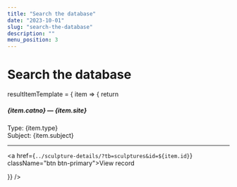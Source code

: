 ```yaml
---
title: "Search the database"
date: "2023-10-01"
slug: "search-the-database"
description: ""
menu_position: 3
---
```




# Search the database

<Search
  source={{
    dTable: "sculptures"
  }}
  fieldList={{
    "site": "Site",
    "area": "Area",
    "catno": "Catalogue number",
    "type": "Type",
    "subject": "Subject"
  }}
    
  resultItemTemplate = { item => {
    return  <div className="card my-3" key={item.id}>
      <div className="card-body">
        <h5 className="card-title">{item.catno} — {item.site}</h5>
        <div className="card-text">
        <div>
          Type: {item.type}<br />
          Subject: {item.subject}
          <hr />
          <a href={`../sculpture-details/?tb=sculptures&id=${item.id}`} className="btn btn-primary">View record</a>
        </div>
      </div>
    </div>
  </div>
  }}
/>